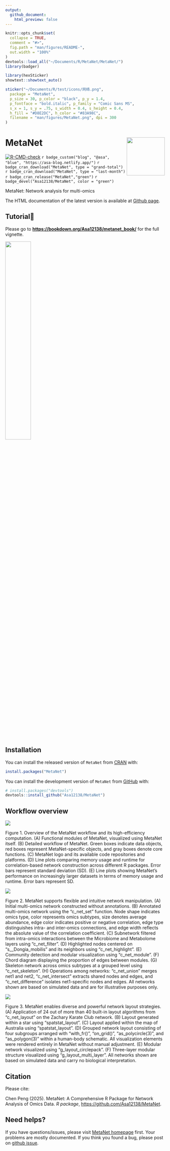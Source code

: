 ```yaml
---
output:
  github_document:
    html_preview: false
---
```


<!-- README.md is generated from README.Rmd. Please edit that file -->

```r
knitr::opts_chunk$set(
  collapse = TRUE,
  comment = "#>",
  fig.path = "man/figures/README-",
  out.width = "100%"
)
devtools::load_all("~/Documents/R/MetaNet/MetaNet/")
library(badger)
```

```r
library(hexSticker)
showtext::showtext_auto()

sticker("~/Documents/R/test/icons/网络.png",
  package = "MetaNet",
  p_size = 30, p_color = "black", p_y = 1.4,
  p_fontface = "bold.italic", p_family = "Comic Sans MS",
  s_x = 1, s_y = .75, s_width = 0.4, s_height = 0.4,
  h_fill = "#D8E2DC", h_color = "#83A98C",
  filename = "man/figures/MetaNet.png", dpi = 300
)
```

# MetaNet <img src="man/figures/MetaNet.png" align="right" width="120" />

<!-- badges: start -->
[![R-CMD-check](https://github.com/Asa12138/MetaNet/actions/workflows/R-CMD-check.yaml/badge.svg)](https://github.com/Asa12138/MetaNet/actions/workflows/R-CMD-check.yaml)
`r badge_custom("blog", "@asa", "blue", "https://asa-blog.netlify.app/")`
`r badge_cran_download("MetaNet", type = "grand-total")`
`r badge_cran_download("MetaNet", type = "last-month")`
`r badge_cran_release("MetaNet","green")`
`r badge_devel("Asa12138/MetaNet", color = "green")`
<!-- badges: end -->

MetaNet: Network analysis for multi-omics 

The HTML documentation of the latest version is available at [Github page](https://asa12138.github.io/MetaNet/).


## Tutorial📖

Please go to **<https://bookdown.org/Asa12138/metanet_book/>** for the full vignette.

![](man/figures/cover1.jpeg){width=40%}

## Installation

You can install the released version of `MetaNet` from [CRAN](https://CRAN.R-project.org) with:

``` r
install.packages("MetaNet")
```

You can install the development version of `MetaNet` from [GitHub](https://github.com/) with:

``` r
# install.packages("devtools")
devtools::install_github("Asa12138/MetaNet")
```

## Workflow overview

![](man/figures/fig1.jpeg)

Figure 1. Overview of the MetaNet workflow and its high-efficiency computation.
(A) Functional modules of MetaNet, visualized using MetaNet itself.
(B) Detailed workflow of MetaNet. Green boxes indicate data objects, red boxes represent MetaNet-specific objects, and gray boxes denote core functions.
(C) MetaNet logo and its available code repositories and platforms.
(D) Line plots comparing memory usage and runtime for correlation-based network construction across different R packages. Error bars represent standard deviation (SD).
(E) Line plots showing MetaNet’s performance on increasingly larger datasets in terms of memory usage and runtime. Error bars represent SD.

![](man/figures/fig2.jpeg)

Figure 2. MetaNet supports flexible and intuitive network manipulation.
(A) Initial multi-omics network constructed without annotations.
(B) Annotated multi-omics network using the "c_net_set" function. Node shape indicates omics type, color represents omics subtypes, size denotes average abundance, edge color indicates positive or negative correlation, edge type distinguishes intra- and inter-omics connections, and edge width reflects the absolute value of the correlation coefficient.
(C) Subnetwork filtered from intra-omics interactions between the Microbiome and Metabolome layers using "c_net_filter".
(D) Highlighted nodes centered on "s__Dongia_mobilis" and its neighbors using "c_net_highlight".
(E) Community detection and modular visualization using "c_net_module".
(F) Chord diagram displaying the proportion of edges between modules.
(G) Skeleton network across omics subtypes at a grouped level using "c_net_skeleton".
(H) Operations among networks: "c_net_union" merges net1 and net2, "c_net_intersect" extracts shared nodes and edges, and "c_net_difference" isolates net1-specific nodes and edges. All networks shown are based on simulated data and are for illustrative purposes only.

![](man/figures/fig3.jpeg)

Figure 3. MetaNet enables diverse and powerful network layout strategies.
(A) Application of 24 out of more than 40 built-in layout algorithms from "c_net_layout" on the Zachary Karate Club network.
(B) Layout generated within a star using "spatstat_layout".
(C) Layout applied within the map of Australia using "spatstat_layout".
(D) Grouped network layout consisting of four subgroups arranged with "with_fr()", "on_grid()", "as_polycircle(3)", and "as_polygon(3)" within a human-body schematic. All visualization elements were rendered entirely in MetaNet without manual adjustment.
(E) Modular network visualized using "g_layout_circlepack".
(F) Three-layer modular structure visualized using "g_layout_multi_layer". All networks shown are based on simulated data and carry no biological interpretation.

## Citation

Please cite:

Chen Peng (2025). MetaNet: A Comprehensive R Package for Network Analysis of Omics Data. _R package_, <https://github.com/Asa12138/MetaNet>.

## Need helps?

If you have questions/issues, please visit [MetaNet homepage](https://github.com/Asa12138/MetaNet) first. Your problems are mostly documented. If you think you found a bug, please post on [github issue](https://github.com/Asa12138/MetaNet/issues).

